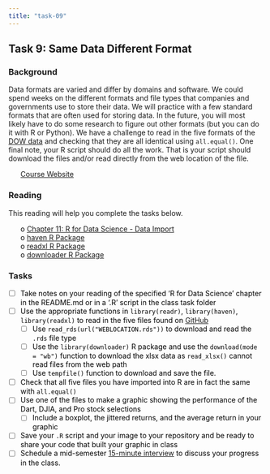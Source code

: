 ```yaml
---
title: "task-09"
---
```










## Task 9: Same Data Different Format 
### Background 

Data formats are varied and differ by domains and software.  We could spend weeks on the different formats and file types that companies and governments use to store their data.  We will practice with a few standard formats that are often used for storing data. In the future, you will most likely have to do some research to figure out other formats (but you can do it with R or Python).  We have a challenge to read in the five formats of the [DOW data](https://github.com/byuistats/data/tree/master/Dart_Expert_Dow_6month_anova){target="blank"} and checking that they are all identical using `all.equal()`. One final note, your R script should do all the work.  That is your script should download the files and/or read directly from the web location of the file.

 * [Course Website](../index.html)




<style>
ul {
   color: black;
   list-style-type: none;
   list-style-position: outside;

}

</style>


### Reading

This reading will help you complete the tasks below.

* o [Chapter 11: R for Data Science - Data Import](http://r4ds.had.co.nz/data-import.html){target='blank'}
* o [haven R Package](http://haven.tidyverse.org/){target='blank'}
* o [readxl R Package](http://readxl.tidyverse.org/){target='blank'}
* o [downloader R Package](https://github.com/wch/downloader){target='blank'}


### Tasks


* [ ] Take notes on your reading of the specified 'R for Data Science' chapter in the README.md or in a '.R' script in the class task folder
* [ ] Use the appropriate functions in `library(readr)`, `library(haven)`, `library(readxl)` to read in the five files found on [GitHub](https://github.com/byuistats/data/tree/master/Dart_Expert_Dow_6month_anova){target="blank"}
    * [ ] Use `read_rds(url("WEBLOCATION.rds"))` to download and read the `.rds` file type
    * [ ] Use the `library(downloader)` R package and use the `download(mode = "wb")` function to download the xlsx data as `read_xlsx()` cannot read files from the web path
    * [ ] Use `tempfile()` function to download and save the file.
* [ ] Check that all five files you have imported into R are in fact the same with `all.equal()`
* [ ] Use one of the files to make a graphic showing the performance of the Dart, DJIA, and Pro stock selections
    * [ ] Include a boxplot, the jittered returns, and the average return in your graphic
* [ ] Save your `.R` script and your image to your repository and be ready to share your code that built your graphic in class
* [ ] Schedule a mid-semester [15-minute interview](https://byuistats.github.io/M335/visitme.html) to discuss your progress in the class.


